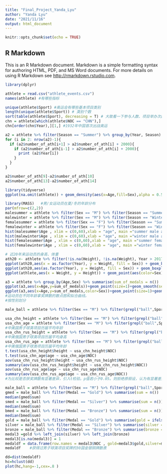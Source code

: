 ---
title: "Final_Project_Yanda_Lyu"
author: "Yanda Lyu"
date: "2021/11/16"
output: html_document
---

```{r setup, include=FALSE}
knitr::opts_chunk$set(echo = TRUE)
```

## R Markdown

This is an R Markdown document. Markdown is a simple formatting syntax for authoring HTML, PDF, and MS Word documents. For more details on using R Markdown see <http://rmarkdown.rstudio.com>.

```{r}
library(dplyr)
```

```{r}
athlete = read.csv("athlete_events.csv")
names(athlete) #有哪些指标

unique(athlete$Sport) #奥运会有哪些基本项目类别
length(unique(athlete$Sport)) # 类别个数
sort(table(athlete$Sport), decreasing = T) # 大致看一下参与人数、项目举办次数多的几项运动
chn = athlete[which(athlete$NOC == "CHN"),] 
chn[order(chn$Year),][1,] #1932年中国首次出战奥运
```

```{r}
a2 = athlete %>% filter(Season == "Summer") %>% group_by(Year, Season) %>% summarise(number_of_ath = n()) #看异常值，判断标准，前一年和后一年都比该年参赛人数多至少2000人
for (i in 2: nrow(a2)-1){
  if (a2$number_of_ath[i+1] > a2$number_of_ath[i] + 2000){
    if (a2$number_of_ath[i-1] > a2$number_of_ath[i] + 2000){
      print (a2$Year[i])
    }
  }
}

a2$number_of_ath[9]-a2$number_of_ath[10]
a2$number_of_ath[13]-a2$number_of_ath[14]
```

```{r}
library(tidyverse)
ggplot(na.omit(athlete)) + geom_density(aes(x=Age,fill=Sex),alpha = 0.5) +  labs(title = "distribution of age") #不同性别的年龄段密度图分析

library(MASS)   #男/女运动员在夏/冬的年龄分布
par(mfrow=c(2,2))
malesummer = athlete %>% filter(Sex == "M") %>% filter(Season == "Summer")
malewinter = athlete %>% filter(Sex == "M") %>% filter(Season == "Winter")
femalesummer = athlete %>% filter(Sex == "F") %>% filter(Season == "Summer")
femalewinter = athlete %>% filter(Sex == "F") %>% filter(Season == "Winter")
hist(malesummer$Age , xlim = c(0,60),xlab = "age", main ="summer male athletes'age" )
hist(malewinter$Age , xlim = c(0,60),xlab = "age", main ="winter male athletes'age")
hist(femalesummer$Age , xlim = c(0,60),xlab = "age", main ="summer female athletes'age")
hist(femalewinter$Age , xlim = c(0,60),xlab = "age", main ="winter female athletes'age")

```

```{r}
# 近20年来运动员的身高、体重
ath20 <- athlete %>% filter(!is.na(Height), !is.na(Weight), Year > 2017-20)
ggplot(ath20,aes(x = as.factor(Year), y = Weight, fill = Sex)) + geom_boxplot() + labs(title = "Athletes' Weight" , xlab = "year") #体重
ggplot(ath20,aes(as.factor(Year), y = Height, fill = Sex)) + geom_boxplot() + labs(title = "Athletes' Height" , xlab = "year") #身高
ggplot(athlete,aes(x = Weight, y = Height)) + geom_point(aes(color=Sex),cex = 0.2 , alpha = 0.5) + facet_wrap(~Sex) + geom_smooth(method="lm") + ggtitle("Weight vs Height") #体重与身高
```

```{r}
a3 = athlete %>% group_by(Age,Sex) %>% summarise(sum_of_medals = n())
ggplot(a3,aes(x=Age,y=sum_of_medals))+geom_point(size=1)+geom_smooth(se=FALSE) + scale_x_continuous(breaks = seq(0, 100, 10)) + labs(y = "sum of medals", title = "Total number of medals VS Age ")
ggplot(a3,aes(x=Age,y=sum_of_medals,color=Sex))+geom_point(size=1)+geom_smooth(se=FALSE) + scale_x_continuous(breaks = seq(0, 100, 10))  + labs(y = "sum of medals", title = "Medals won by different sexes VS Age ")
#运动员在不同年龄拿奖牌数的散点图和拟合曲线。
#按性别划分
```

```{r}
male_ball = athlete %>% filter(Sex == "M") %>% filter(grepl("ball",Sport)) %>% group_by(NOC) #各国男子球类项目

usa_chn_height = athlete %>% filter(Sex == "M") %>% filter(grepl("ball",Sport)) %>% filter(NOC %in% c("USA","CHN")) %>% filter (Height != "NA") %>% group_by(Year,NOC) %>% summarise(height = mean(Height)) #中美国男子球类项目历届平均身高
usa_chn_age = athlete %>% filter(Sex == "M") %>% filter(grepl("ball",Sport)) %>% filter(NOC %in% c("USA","CHN")) %>% filter (Age != "NA") %>% group_by(Year,NOC) %>% summarise(age = mean(Age)) 
#中美国男子球类项目历届平均年龄
usa_chn_rus_height = athlete %>% filter(Sex == "M") %>% filter(grepl("ball",Sport)) %>% filter(NOC %in% c("USA","RUS","CHN")) %>% filter (Height != "NA") %>% group_by(Year,NOC) %>% summarise(height = mean(Height))
#中美俄国男子球类项目历届平均身高
usa_chn_rus_age = athlete %>% filter(Sex == "M") %>% filter(grepl("ball",Sport)) %>% filter(NOC %in% c("USA","RUS","CHN")) %>% filter (Age != "NA") %>% group_by(Year,NOC) %>% summarise(age = mean(Age))
#中美俄国男子球类项目历届平均年龄
t.test(usa_chn_height$height ~ usa_chn_height$NOC)
t.test(usa_chn_age$age ~ usa_chn_age$NOC)
aov(usa_chn_rus_height$height ~ usa_chn_rus_height$NOC)
summary(aov(usa_chn_rus_height$height ~ usa_chn_rus_height$NOC))
aov(usa_chn_rus_age$age ~ usa_chn_rus_age$NOC)
summary(aov(usa_chn_rus_age$age ~ usa_chn_rus_age$NOC))
#为比较是否获奖牌数有显著差异，引入t检验。p值若小于0.05。则拒绝原假设，认为有显著差异。
```

```{r}
male_ball = athlete %>% filter(Sex == "M") %>% filter(grepl("ball",Sport)) %>% group_by(NOC) #各国男子球类项目
gmed = male_ball %>% filter(Medal == "Gold") %>% summarise(sum = n())   #各国金银铜的中位数
median(gmed$sum) 
smed = male_ball %>% filter(Medal == "Silver") %>% summarise(sum = n())
median(smed$sum)
bmed = male_ball %>% filter(Medal == "Bronze") %>% summarise(sum = n())
median(bmed$sum)
gold = male_ball %>% filter(Medal == "Gold") %>% summarise(gold = ifelse(n()>25,ifelse(n()>50,3,2),1)) #>50，记作3；26-50，记作2；1-25，记作1
silver = male_ball %>% filter(Medal == "Silver") %>% summarise(silver = ifelse(n()>25,ifelse(n()>50,3,2),1))
bronze = male_ball %>% filter(Medal == "Bronze") %>% summarise(bronze = ifelse(n()>25,ifelse(n()>50,3,2),1))
medal3 =gold %>% left_join(silver) %>% left_join(bronze)
medal3[is.na(medal3)] = 1
medaldf = data.frame(row.names = medal3$NOC , gold=medal3$gold,silver=medal3$silver,bronze=medal3$bronze)
medaldf    #获得过男子球类项目奖牌的30国金银铜牌数表

dd=dist(medaldf)
hc=hclust(dd)
plot(hc,hang=-1,cex=.8 )
```

